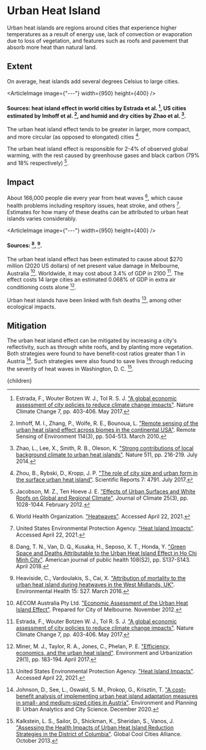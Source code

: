 


# Urban Heat Island

Urban heat islands are regions around cities that experience higher temperatures as a result of energy use, lack of convection or evaporation due to loss of vegetation, and features such as roofs and pavement that absorb more heat than natural land.

## Extent
On average, heat islands add several degrees Celsius to large cities.

<ArticleImage image={"---"} width={950} height={400} />
#### Sources: heat island effect in world cities by Estrada et al. [^3], US cities estimated by Imhoff et al. [^5], and humid and dry cities by Zhao et al. [^16].

The urban heat island effect tends to be greater in larger, more compact, and more circular (as opposed to elongated) cities [^17].

The urban heat island effect is responsible for 2-4% of observed global warming, with the rest caused by greenhouse gases and black carbon (79% and 18% respectively) [^6].

## Impact
About 166,000 people die every year from heat waves [^15], which cause health problems including respitory issues, heat stroke, and others [^13]. Estimates for how many of these deaths can be attributed to urban heat islands varies considerably.

<ArticleImage image={"---"} width={950} height={400} />
#### Sources: [^2], [^4].

The urban heat island effect has been estimated to cause about $270 million (2020 US dollars) of net present value damage in Melbourne, Australia [^1]. Worldwide, it may cost about 3.4% of GDP in 2100 [^3]. The effect costs 14 large cities an estimated 0.068% of GDP in extra air conditioning costs alone [^10].

Urban heat islands have been linked with fish deaths [^13], among other ecological impacts.

## Mitigation
The urban heat island effect can be mitigated by increasing a city's reflectivity, such as through white roofs, and by planting more vegetation. Both strategies were found to have benefit-cost ratios greater than 1 in Austria [^7]. Such strategies were also found to save lives through reducing the severity of heat waves in Washington, D. C. [^8].

<HeatMitigationThroughTreesSolution />

[^1]: AECOM Australia Pty Ltd. ["Economic Assessment of the Urban Heat Island Effect"](https://www.melbourne.vic.gov.au/SiteCollectionDocuments/eco-assessment-of-urban-heat-island-effect.pdf). Prepared for City of Melbourne. November 2012.

[^2]: Dang, T. N., Van, D. Q., Kusaka, H., Seposo, X. T., Honda, Y. ["Green Space and Deaths Attributable to the Urban Heat Island Effect in Ho Chi Minh City"](https://www.ncbi.nlm.nih.gov/pmc/articles/PMC5922196/). American journal of public health 108(S2), pp. S137-S143. April 2018.

[^3]: Estrada, F., Wouter Botzen W. J., Tol R. S. J. ["A global economic assessment of city policies to reduce climate change impacts"](https://www.nature.com/articles/nclimate3301). Nature Climate Change 7, pp. 403-406. May 2017.

[^4]: Heaviside, C., Vardoulakis, S., Cai, X. ["Attribution of mortality to the urban heat island during heatwaves in the West Midlands, UK"](https://ehjournal.biomedcentral.com/articles/10.1186/s12940-016-0100-9). Environmental Health 15: S27. March 2016.

[^5]: Imhoff, M. I., Zhang, P., Wolfe, R. E., Bounoua, L. ["Remote sensing of the urban heat island effect across biomes in the continental USA"](https://www.sciencedirect.com/science/article/abs/pii/S0034425709003174). Remote Sensing of Environment 114(3), pp. 504-513. March 2010.

[^6]: Jacobson, M. Z., Ten Hoeve J. E. ["Effects of Urban Surfaces and White Roofs on Global and Regional Climate"](https://journals.ametsoc.org/view/journals/clim/25/3/jcli-d-11-00032.1.xml). Journal of Climate 25(3), pp. 1028-1044. February 2012.

[^7]: Johnson, D., See, L., Oswald, S. M., Prokop, G., Krisztin, T. ["A cost–benefit analysis of implementing urban heat island adaptation measures in small- and medium-sized cities in Austria"](https://journals.sagepub.com/doi/abs/10.1177/2399808320974689). Environment and Planning B: Urban Analytics and City Science. December 2020.

[^8]: Kalkstein, L. S., Sailor, D., Shickman, K., Sheridan, S., Vanos, J. ["Assessing the Health Impacts of Urban Heat Island Reduction Strategies in the District of Columbia"](https://ddoe.dc.gov/sites/default/files/dc/sites/ddoe/publication/attachments/20131021_Urban%20Heat%20Island%20Study_FINAL.pdf). Global Cool Cities Alliance. October 2013.

[^9]: McPherson, E. G., Simpson, J. R., Peper, P. J., Maco, S. E., Xiao, Q. ["Municipal forest benefits and costs in five U.S. cities"](https://www.fs.usda.gov/treesearch/pubs/45956). Journal of Forestry 103(8), pp. 411.416. 2005.

[^10]: Miner, M. J., Taylor, R. A., Jones, C., Phelan, P. E. ["Efficiency, economics, and the urban heat island"](https://journals.sagepub.com/doi/pdf/10.1177/0956247816655676). Environment and Urbanization 29(1), pp. 183-194. April 2017.

[^11]: Rigg, M. C. ["Tree Mitigation Strategies to Reduce the Effect of Urban Heat Islands in Center Township, IN"](https://scholarworks.iupui.edu/bitstream/handle/1805/3184/FINAL_Thesis_4_19.pdf?sequence=1). Submitted to the faculty of the University Graduate School in partial fulfillment of the requirements for the degree Master of Science in the Department of Geography, Indiana University. May 2012.

[^12]: Romero, D. ["Tree Canopy Coverage and Reducing the Heat Island Effect: Mitigation Strategies for the City of San Francisco"](https://www.sjsu.edu/urbanplanning/docs/honors-reports/urbp298_report_Romero.pdf). A Planning Report Presented to The Faculty of the Department of Urban and Regional Planning San José State University In Partial Fulfillment Of the Requirements for the Degree Master of Urban Planning. May 2020.

[^13]: United States Environmental Protection Agency. ["Heat Island Impacts"](https://www.epa.gov/heatislands/heat-island-impacts). Accessed April 22, 2021.

[^14]: United States Environmental Protection Agency. ["Using Trees and Vegetation to Reduce Heat Islands"](https://www.epa.gov/heatislands/using-trees-and-vegetation-reduce-heat-islands). July 2022.

[^15]: World Health Organization. ["Heatwaves"](https://www.who.int/health-topics/heatwaves#tab=tab_1). Accessed April 22, 2021.

[^16]: Zhao, L., Lee, X., Smith, R. B., Oleson, K. ["Strong contributions of local background climate to urban heat islands"](https://www.nature.com/articles/nature13462). Nature 511, pp. 216-219. July 2014.

[^17]: Zhou, B., Rybski, D., Kropp, J. P. ["The role of city size and urban form in the surface urban heat island"](https://www.nature.com/articles/s41598-017-04242-2). Scientific Reports 7: 4791. July 2017.

  <Article 
    focusAreaUrl={focusAreaUrl} 
    hierarchy={hierarchy} 
    site={site}
  >
    {children}
  </Article>